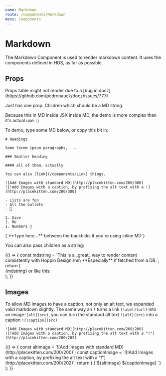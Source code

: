 ```yaml
---
name: Markdown
route: /components/Markdown
menu: Components
---
```



# Markdown

The Markdown Component is used to render markdown content. It uses the components defined in HDS, as far as possible.

## Props

<Props of={Markdown} />
Props table might not render due to a [bug in docz](https://github.com/pedronauck/docz/issues/777)

Just has one prop. Children which should be a MD string.

Because this in MD inside JSX inside MD, the demo is more complex than it's actual use. :)

To demo, type some MD below, or copy this bit in:

```
# Headings

Some lorem ipsum paragraphs, ...

### Smaller heading

#### all of them, actually

You can also [link](/components/Link) things.

![Add Images with standard MD](http://placekitten.com/200/300)
![!Add Images with a caption, by prefixing the alt text with a !](http://placekitten.com/200/300)

- Lists are fun
- All the bullets
- 🎯

1. Give
1. Me
1. Numbers 💯

```

<Playground>
  <Markdown>{`**Type here...** between the backticks if you're using inline MD`}</Markdown>
</Playground>

You can also pass children as a string:

<Playground>
  {() => {
    const mdstring = `This is a _great_ way to render content consistently with Hoppin Design.\n\n **Especially** if fetched from a DB.`;
    return (
      <div>
        <Markdown>{mdstring}</Markdown>
        or like this:
        <Markdown children={mdstring} />
      </div>
    );
  }}
</Playground>

## Images

To allow MD images to have a caption, not only an alt text, we expanded valid markdown slightly.
The same way an `!` turns a link `[label](url)` into an image`![alt](src)`, you can turn the standard alt text `![alt](src)` into a caption `![!caption](src)`

```
![Add Images with standard MD](http://placekitten.com/200/200)
![!Add Images with a caption, by prefixing the alt text with a "!"](http://placekitten.com/200/202)
```

<Playground>
  {() => {
    const altImage = `![Add Images with standard MD](http://placekitten.com/200/200)`;
    const captionImage = `![!Add Images with a caption, by prefixing the alt text with a "!"](http://placekitten.com/200/202)`;
    return (
      <Box textAlign="center">
        <Markdown>{`${altImage}
      ${captionImage}
      `}</Markdown>
      </Box>
    );
  }}
</Playground>
